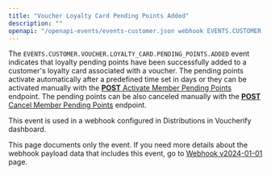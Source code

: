 ```yaml
---
title: "Voucher Loyalty Card Pending Points Added"
description: ""
openapi: "/openapi-events/events-customer.json webhook EVENTS.CUSTOMER.VOUCHER.LOYALTY_CARD.PENDING_POINTS.ADDED"
---
```


The `EVENTS.CUSTOMER.VOUCHER.LOYALTY_CARD.PENDING_POINTS.ADDED` event indicates that loyalty pending points have been successfully added to a customer's loyalty card associated with a voucher. The pending points activate automatically after a predefined time set in days or they can be activated manually with the [**POST** Activate Member Pending Points](api-reference/loyalties/activate-member-pending-points) endpoint. The pending points can be also canceled manually with the [**POST** Cancel Member Pending Points](/api-reference/loyalties/cancel-member-pending-points) endpoint.

This event is used in a webhook configured in Distributions in Voucherify dashboard.

<Note>This page documents only the event. If you need more details about the webhook payload data that includes this event, go to [Webhook v2024-01-01](/api-reference/introduction-to-webhooks "Introduction to webhooks v2024-01-01") page.</Note>